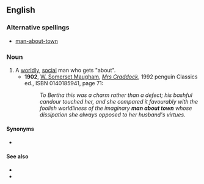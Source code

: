 ==English==
===Alternative spellings===
*[[man-about-town]]
===Noun===
{{en-noun|men about town|sg=[[man]] [[about]] [[town]]}}
#A [[worldly]], [[social]] man who gets "about".
#*'''1902''', [[w:W. Somerset Maugham|W. Somerset Maugham]], ''[[w:Mrs Craddock|Mrs Craddock]]'', 1992 penguin Classics ed., ISBN 0140185941, page 71:
#*:''To Bertha this was a charm rather than a defect; his bashful candour touched her, and she compared it favourably with the foolish worldliness of the imaginary '''man about town''' whose dissipation she always opposed to her husband's virtues.''

====Synonyms====
* {{l|en|boulevardier}}

====See also====
* {{l|en|bon vivant}}
* {{l|en|dandy}}
